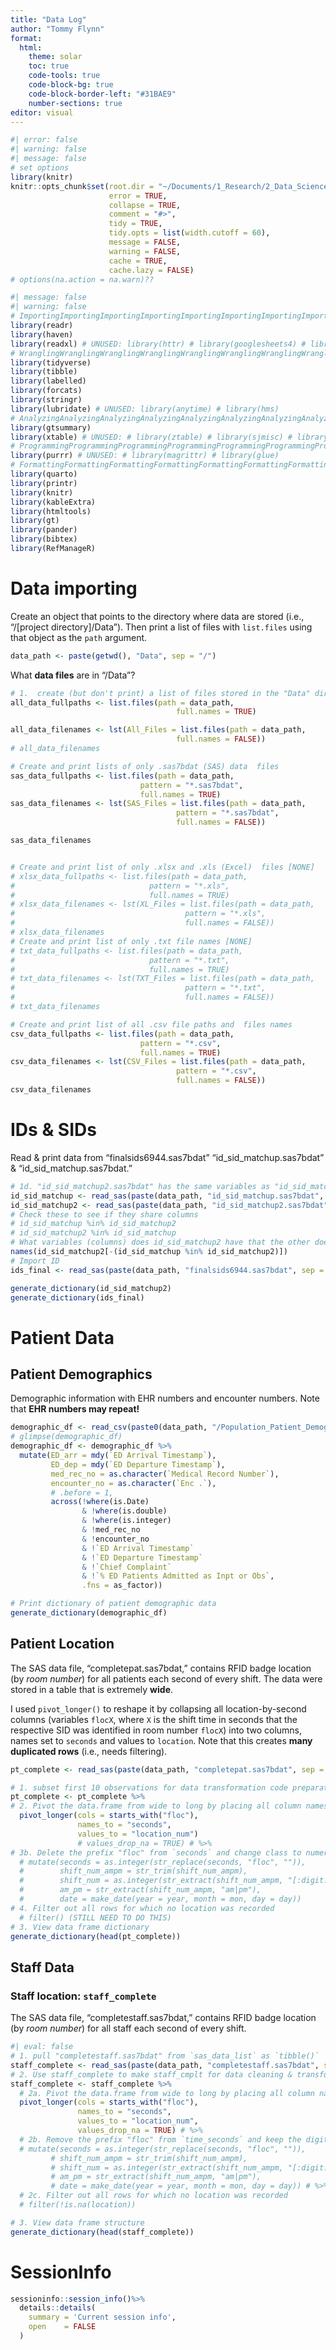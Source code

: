 ```yaml
---
title: "Data Log"
author: "Tommy Flynn"
format: 
  html:
    theme: solar
    toc: true
    code-tools: true
    code-block-bg: true
    code-block-border-left: "#31BAE9"
    number-sections: true
editor: visual
---
```


```r
#| error: false
#| warning: false
#| message: false
# set options
library(knitr)
knitr::opts_chunk$set(root.dir = "~/Documents/1_Research/2_Data_Science/0_Projects/1_NACI/Data",
                      error = TRUE,
                      collapse = TRUE,
                      comment = "#>",
                      tidy = TRUE,
                      tidy.opts = list(width.cutoff = 60),
                      message = FALSE,
                      warning = FALSE,
                      cache = TRUE,
                      cache.lazy = FALSE)
# options(na.action = na.warn)??
```

```r
#| message: false
#| warning: false
# ImportingImportingImportingImportingImportingImportingImportingImporting
library(readr)
library(haven)
library(readxl) # UNUSED: library(httr) # library(googlesheets4) # library(googledrive) # library(rvest) # library(jsonlite) # library(xml2) # library(bigrquery) # library(DBI) # library(rgdal) # library(maptools)
# WranglingWranglingWranglingWranglingWranglingWranglingWranglingWranglingWrangling 
library(tidyverse)
library(tibble)
library(labelled)
library(forcats)
library(stringr)
library(lubridate) # UNUSED: library(anytime) # library(hms)
# AnalyzingAnalyzingAnalyzingAnalyzingAnalyzingAnalyzingAnalyzingAnalyzingAnalyzing 
library(gtsummary)
library(xtable) # UNUSED: # library(ztable) # library(sjmisc) # library(psych) # library(memisc) # library(quantreg) # UNUSED: Networks: # library(igraph), # library(networkDynamic) # UNUSED: Models: # library(modelr) # library(corrr) # UNUSED:Time-Series # library(tseries) # library(xts) # UNUSED: Spatio-temporal: # UNUSED: library(spacetime) # library(leaflet) # library(rgdal) # library(maptools)
# ProgrammingProgrammingProgrammingProgrammingProgrammingProgrammingProgrammingProgramming
library(purrr) # UNUSED: # library(magrittr) # library(glue)
# FormattingFormattingFormattingFormattingFormattingFormattingFormattingFormattingFormatting 
library(quarto)
library(printr)
library(knitr)
library(kableExtra)
library(htmltools)
library(gt)
library(pander)
library(bibtex)
library(RefManageR)
```

# Data importing  

Create an object that points to the directory where data are stored  (i.e., "/[project directory]/Data"). Then print a list of files with `list.files` using that object as the `path` argument.  

```r
data_path <- paste(getwd(), "Data", sep = "/")
```

What __data files__ are in "/Data"?

```r
# 1.  create (but don't print) a list of files stored in the "Data" directory
all_data_fullpaths <- list.files(path = data_path,
                                     full.names = TRUE)

all_data_filenames <- lst(All_Files = list.files(path = data_path,
                                     full.names = FALSE))
# all_data_filenames

# Create and print lists of only .sas7bdat (SAS) data  files
sas_data_fullpaths <- list.files(path = data_path,
                             pattern = "*.sas7bdat",
                             full.names = TRUE)
sas_data_filenames <- lst(SAS_Files = list.files(path = data_path,
                                     pattern = "*.sas7bdat",
                                     full.names = FALSE))

sas_data_filenames


# Create and print list of only .xlsx and .xls (Excel)  files [NONE]
# xlsx_data_fullpaths <- list.files(path = data_path,
#                              pattern = "*.xls",
#                              full.names = TRUE)
# xlsx_data_filenames <- lst(XL_Files = list.files(path = data_path,
#                                      pattern = "*.xls",
#                                      full.names = FALSE))
# xlsx_data_filenames
# Create and print list of only .txt file names [NONE]
# txt_data_fullpaths <- list.files(path = data_path,
#                              pattern = "*.txt",
#                              full.names = TRUE)
# txt_data_filenames <- lst(TXT_Files = list.files(path = data_path,
#                                      pattern = "*.txt",
#                                      full.names = FALSE))
# txt_data_filenames

# Create and print list of all .csv file paths and  files names
csv_data_fullpaths <- list.files(path = data_path,
                             pattern = "*.csv",
                             full.names = TRUE)
csv_data_filenames <- lst(CSV_Files = list.files(path = data_path,
                                     pattern = "*.csv",
                                     full.names = FALSE))
csv_data_filenames
```

# IDs & SIDs

Read & print data from "finalsids6944.sas7bdat" "id_sid_matchup.sas7bdat" & "id_sid_matchup.sas7bdat."

```r
# 1d. "id_sid_matchup2.sas7bdat" has the same variables as "id_sid_matchup.sas7bdat", so only need id_sid_mathcup2
id_sid_matchup <- read_sas(paste(data_path, "id_sid_matchup.sas7bdat", sep = "/"))
id_sid_matchup2 <- read_sas(paste(data_path, "id_sid_matchup2.sas7bdat", sep = "/"))
# Check these to see if they share columns
# id_sid_matchup %in% id_sid_matchup2
# id_sid_matchup2 %in% id_sid_matchup
# What variables (columns) does id_sid_matchup2 have that the other does not?
names(id_sid_matchup2[-(id_sid_matchup %in% id_sid_matchup2)])
# Import ID 
ids_final <- read_sas(paste(data_path, "finalsids6944.sas7bdat", sep = "/"))

generate_dictionary(id_sid_matchup2)
generate_dictionary(ids_final)
```


# Patient Data  

## Patient Demographics

Demographic information with EHR numbers and encounter numbers. Note that **EHR numbers may repeat!**

```r
demographic_df <- read_csv(paste0(data_path, "/Population_Patient_Demographics.csv"))
# glimpse(demographic_df)
demographic_df <- demographic_df %>% 
  mutate(ED_arr = mdy(`ED Arrival Timestamp`), 
         ED_dep = mdy(`ED Departure Timestamp`),
         med_rec_no = as.character(`Medical Record Number`),
         encounter_no = as.character(`Enc .`),
         # .before = 1,
         across(!where(is.Date)
                & !where(is.double)
                & !where(is.integer)
                & !med_rec_no
                & !encounter_no
                & !`ED Arrival Timestamp`
                & !`ED Departure Timestamp`
                & !`Chief Complaint`
                & !`% ED Patients Admitted as Inpt or Obs`, 
                .fns = as_factor))

# Print dictionary of patient demographic data
generate_dictionary(demographic_df)

```

## Patient Location

The SAS data file, "completepat.sas7bdat," contains RFID badge location (by *room number*) for all patients each second of every shift. The data were stored in a table that is extremely **wide**. 

I used `pivot_longer()` to reshape it by collapsing all location-by-second columns (variables `flocX`, where `X` is the shift time in seconds that the respective SID was identified in room number `flocX`) into two columns, names set to `seconds` and values to `location`. Note that this creates **many duplicated rows** (i.e., needs filtering).

```r
pt_complete <- read_sas(paste(data_path, "completepat.sas7bdat", sep = "/"))

# 1. subset first 10 observations for data transformation code preparation
pt_complete <- pt_complete %>% 
# 2. Pivot the data.frame from wide to long by placing all column names that start with "floc" into a new column, "seconds," and placing respective observations for each "floc" variable into a "location_num" column
  pivot_longer(cols = starts_with("floc"), 
               names_to = "seconds", 
               values_to = "location_num")
               # values_drop_na = TRUE) # %>% 
# 3b. Delete the prefix "floc" from `seconds` and change class to numeric
  # mutate(seconds = as.integer(str_replace(seconds, "floc", "")), 
  #        shift_num_ampm = str_trim(shift_num_ampm),
  #        shift_num = as.integer(str_extract(shift_num_ampm, "[:digit:]+")),
  #        am_pm = str_extract(shift_num_ampm, "am|pm"),
  #        date = make_date(year = year, month = mon, day = day))
# 4. Filter out all rows for which no location was recorded
  # filter() (STILL NEED TO DO THIS)
# 3. View data frame dictionary  
generate_dictionary(head(pt_complete))

```


## Staff Data

### Staff location: `staff_complete`

The SAS data file, "completestaff.sas7bdat," contains RFID badge location (by *room number*) for all staff each second of every shift.

```r
#| eval: false  
# 1. pull "completestaff.sas7bdat" from `sas_data_list` as `tibble()` 
staff_complete <- read_sas(paste(data_path, "completestaff.sas7bdat", sep = "/"))
# 2. Use staff_complete to make staff_cmplt for data cleaning & transformation 
staff_complete <- staff_complete %>% 
  # 2a. Pivot the data.frame from wide to long by placing all column names that start with "floc" into a new column, "seconds," and placing respective observations for each "floc" variable into a "location_num" column
  pivot_longer(cols = starts_with("floc"), 
               names_to = "seconds", 
               values_to = "location_num",
               values_drop_na = TRUE) # %>% 
  # 2b. Remove the prefix "floc" from `time_seconds` and keep the digits as `seconds`
  # mutate(seconds = as.integer(str_replace(seconds, "floc", "")), 
         # shift_num_ampm = str_trim(shift_num_ampm),
         # shift_num = as.integer(str_extract(shift_num_ampm, "[:digit:]+")),
         # am_pm = str_extract(shift_num_ampm, "am|pm"),
         # date = make_date(year = year, month = mon, day = day)) # %>% 
  # 2c. Filter out all rows for which no location was recorded
  # filter(!is.na(location))

# 3. View data frame structure
generate_dictionary(head(staff_complete))
```

# SessionInfo

```r
sessioninfo::session_info()%>%
  details::details(
    summary = 'Current session info',
    open    = FALSE
  )
```
